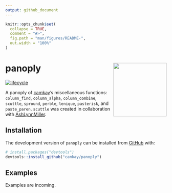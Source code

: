 ```yaml
---
output: github_document
---
```


<!-- README.md is generated from README.Rmd. Please edit that file -->

```r
knitr::opts_chunk$set(
  collapse = TRUE,
  comment = "#>",
  fig.path = "man/figures/README-",
  out.width = "100%"
)
```
# panoply <img src="media/panoply_hex.png" width = 167 align="right"/>

<!-- badges: start -->
[![lifecycle](https://img.shields.io/badge/lifecycle-experimental-orange.svg)](https://www.tidyverse.org/lifecycle/#experimental)
<!-- badges: end -->

A panoply of [camkay](https://github.com/camkay)'s miscellaneous functions: `column_find`, `column_alpha`, `column_combine`, `scuttle`, `spround`, `perble`, `lenique`, `pasterisk`, and  `paste_paren`. `scuttle` was created in collaboration with [AshLynnMiller](https://github.com/AshLynnMiller).

## Installation

The development version of `panoply` can be installed from [GitHub](https://github.com/) with:

``` r
# install.packages("devtools")
devtools::install_github("camkay/panoply")
```

## Examples

Examples are incoming. 


